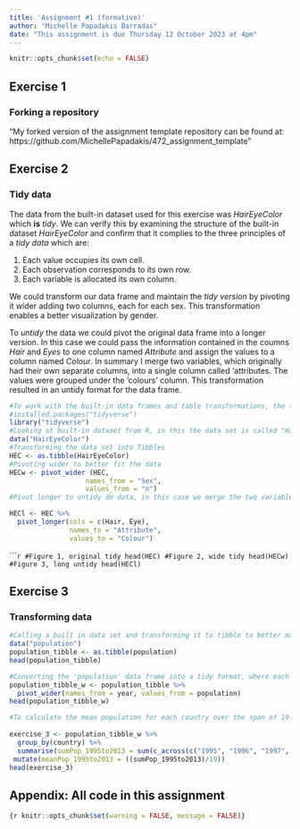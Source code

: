 ```yaml
---
title: 'Assignment #1 (formative)'
author: "Michelle Papadakis Barradas"
date: "This assignment is due Thursday 12 October 2023 at 4pm"
---
```


```r
knitr::opts_chunk$set(echo = FALSE) 
```

## Exercise 1
### Forking a repository 

"My forked version of the assignment template repository can be found at: https://github.com/MichellePapadakis/472_assignment_template" 


## Exercise 2
### Tidy data
The data from the built-in dataset used for this exercise was *HairEyeColor* which **is** _tidy_. We can verify this by examining the structure of the built-in dataset *HairEyeColor* and confirm that it complies to the three principles of a _*tidy data*_ which are:

1. Each value occupies its own cell. 
2. Each observation corresponds to its own row. 
3. Each variable is allocated its own column.

We could transform our data frame and maintain the _tidy version_  by pivoting it wider adding two columns, each for each sex. This transformation enables a better visualization by gender.


To _*untidy*_ the data we could pivot the original data frame into a longer version. In this case we could pass the information contained in the coumns *Hair* and *Eyes* to one column named *Attribute* and assign the values to a column named *Colour*. In summary I merge two variables, which originally had their own separate columns, into a single column called 'attributes. The values were grouped under the 'colours' column. This transformation resulted in an untidy format for the data frame.

```r
#To work with the built-in data frames and table transformations, the tidyr package will be used. If the package is not installed, the following line should be uncommented.
#installed.packages("tidyverse")
library("tidyverse")
#Looking at built-in dataset from R, in this the data set is called "HairEyeColor"
data("HairEyeColor")
#Transforming the data set into Tibbles
HEC <- as.tibble(HairEyeColor)
#Pivoting wider to better fit the data 
HECw <- pivot_wider (HEC, 
                   names_from = "Sex", 
                   values_from = "n")
#Pivot longer to untidy de data, in this case we merge the two variables Hair and Color that previously had their own separate columns into one column named Attributes and created another called Colour to store the values.

HECl <- HEC %>%
  pivot_longer(cols = c(Hair, Eye),
               names_to = "Attribute",
               values_to = "Colour")
```
``````r
#Figure 1, original tidy
head(HEC)
#Figure 2, wide tidy
head(HECw)
#Figure 3, long untidy
head(HECl)
```

## Exercise 3
### Transforming data


```r

#Calling a built in data set and transforming it to tibble to better manipulation
data("population")
population_tibble <- as.tibble(population)
head(population_tibble)

#Converting the 'population' data frame into a tidy format, where each year has its own column, eliminating the need to repeat the country name for each year's data.
population_tibble_w <- population_tibble %>%
  pivot_wider(names_from = year, values_from = population)
head(population_tibble_w)

#To calculate the mean population for each country over the span of 19 years, we can approach it as a two-step process. First, we compute the total population for each year across all countries. Subsequently, we employ a mutation operation to divide the cumulative population total by the number of observations to get the mean population (in this case because we wanted to transform a numeric variable after having called summarise() according the instructions.  
 
exercise_3 <- population_tibble_w %>%
  group_by(country) %>%
  summarise(sumPop_1995to2013 = sum(c_across(c("1995", "1996", "1997", "1998", "1999", "2000", "2001", "2002", "2003", "2004", "2005", "2006", "2007", "2008", "2009", "2010", "2011", "2012", "2013")), na.rm = TRUE)) %>%
 mutate(meanPop_1995to2013 = ((sumPop_1995to2013)/19))
head(exercise_3)

```

## Appendix: All code in this assignment

```r
{r knitr::opts_chunk$set(warning = FALSE, message = FALSE)}
```
